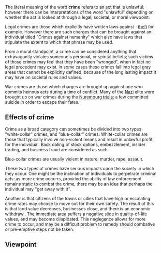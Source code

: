 {{subpages}}

The literal meaning of the word '''crime''' refers to an act that is unlawful; however there can be interpretations of the word "unlawful" depending on whether the act is looked at through a legal,  societal, or moral viewpoint.

Legal crimes are those which explicitly have written laws against--[[theft]] for example.  However there are such charges that can be brought against an individual titled "Crimes against humanity" which also have laws that stipulate the extent to which that phrase may be used.  

From a moral standpoint, a crime can be considered anything that extravagantly violates someone's personal, or spirital beliefs; such victims of those crimes may feel that they have been "wronged", when in fact no legal precedent may exist.  In some cases these crimes fall into legal gray areas that cannot be explicitly defined, because of the long lasting impact it may have on societal rules and values.

War crimes are those which charges are brought up against one who commits heinous acts during a time of conflict.  Many of the [[Nazi]] elite were brought up on war crimes during the [[Nuremburg trials]]; a few committed suicide in order to escape their fates.

==Effects of crime==

Crime as a broad category can sometimes be divided into two types: "white-collar" crimes, and "blue-collar" crimes.  White-collar crimes are those that typically involve non-violent means and result in unlawful profit for the individual.  Back dating of stock options, embezzlement, insider trading, and business fraud are considered as such.

Blue-collar crimes are usually violent in nature; murder, rape, assault.

These two types of crimes have serious impacts upon the society in which they occur.  One might be the inclination of individuals to perpetrate criminal acts: as more crime occurrs, provided the ability of law enforcement remains static to combat the crime, there may be an idea that perhaps the individual may "get away with it".  

Another is that citizens of the towns or cities that have high or escalating crime rates may choose to move out for their own safety.  The result of this is that land value decreases, businesses close, and there is an economic withdrawl.  The immediate area suffers a negative slide in quality-of-life values, and may become dilapidated.  This neglegence allows for more crime to occur, and may be a difficult problem to remedy should combative or pre-emptive steps not be taken.

==Viewpoint==